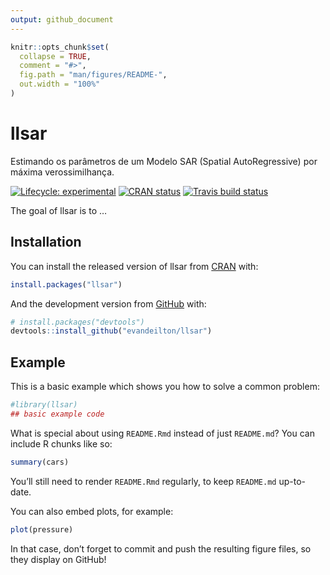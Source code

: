 ```yaml
---
output: github_document
---
```


<!-- README.md is generated from README.Rmd. Please edit that file -->

```r
knitr::opts_chunk$set(
  collapse = TRUE,
  comment = "#>",
  fig.path = "man/figures/README-",
  out.width = "100%"
)
```

# llsar

Estimando os parâmetros de um Modelo SAR (Spatial AutoRegressive) por máxima verossimilhança.


<!-- badges: start -->
[![Lifecycle: experimental](https://img.shields.io/badge/lifecycle-experimental-orange.svg)](https://www.tidyverse.org/lifecycle/#experimental)
[![CRAN status](https://www.r-pkg.org/badges/version/llsar)](https://CRAN.R-project.org/package=llsar)
[![Travis build status](https://travis-ci.com/evandeilton/llsar.svg?branch=master)](https://travis-ci.com/evandeilton/llsar)
<!-- badges: end -->

The goal of llsar is to ...

## Installation

You can install the released version of llsar from [CRAN](https://CRAN.R-project.org) with:

``` r
install.packages("llsar")
```

And the development version from [GitHub](https://github.com/) with:

``` r
# install.packages("devtools")
devtools::install_github("evandeilton/llsar")
```
## Example

This is a basic example which shows you how to solve a common problem:

```r
#library(llsar)
## basic example code
```

What is special about using `README.Rmd` instead of just `README.md`? You can include R chunks like so:

```r
summary(cars)
```

You'll still need to render `README.Rmd` regularly, to keep `README.md` up-to-date.

You can also embed plots, for example:

```r
plot(pressure)
```

In that case, don't forget to commit and push the resulting figure files, so they display on GitHub!
